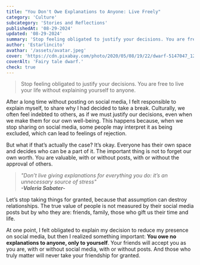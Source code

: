 ```yaml
---
title: "You Don't Owe Explanations to Anyone: Live Freely"
category: 'Culture'
subcategory: 'Stories and Reflections'
publishedAt: '08-29-2024'
updated: '08-29-2024'
summary: 'Stop feeling obligated to justify your decisions. You are free to live your life without explaining yourself to anyone.'
author: 'Estarlincito'
avathar: '/assets/avatar.jpeg'
cover: 'https://cdn.pixabay.com/photo/2020/05/08/19/22/dwarf-5147047_1280.png'
coverAlt: 'Fairy tale dwarf.'
check: true
---
```


<Introduction>

> Stop feeling obligated to justify your decisions. You are free to live your life without explaining yourself to anyone.

</Introduction>

<Contents>

After a long time without posting on social media, I felt responsible to explain myself, to share why I had decided to take a break. Culturally, we often feel indebted to others, as if we must justify our decisions, even when we make them for our own well-being. This happens because, when we stop sharing on social media, some people may interpret it as being excluded, which can lead to feelings of rejection.

But what if that’s actually the case? It’s okay. Everyone has their own space and decides who can be a part of it. The important thing is not to forget our own worth. You are valuable, with or without posts, with or without the approval of others.

> _&quot;Don’t live giving explanations for everything you do: it’s an unnecessary source of stress&quot; <br/> **-Valeria Sabater-**_

Let’s stop taking things for granted, because that assumption can destroy relationships. The true value of people is not measured by their social media posts but by who they are: friends, family, those who gift us their time and life.

At one point, I felt obligated to explain my decision to reduce my presence on social media, but then I realized something important: **You owe no explanations to anyone, only to yourself**. Your friends will accept you as you are, with or without social media, with or without posts. And those who truly matter will never take your friendship for granted.

</Contents>
